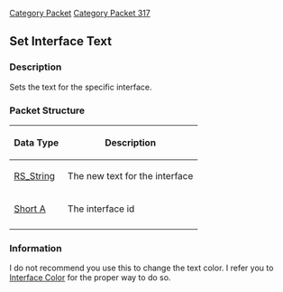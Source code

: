 [[Category Packet]]
[[Category Packet 317]]
{{packet|name=Set interface text|description=Sets the text for a specified interface|opcode=126|type=VARIABLE_SHORT|length=N/A|revision=317}}
== Set Interface Text ==

=== Description ===

Sets the text for the specific interface.

=== Packet Structure ===
{|border=2
! Data Type
! Description
|-
| [[Data Types#Non Standard Data Types|RS_String]]
| The new text for the interface
|-
| [[Data Types#Non Standard Data Types|Short A]]
| The interface id
|-
|}

=== Information ===
I do not recommend you use this to change the text color.
I refer you to [[317 Interface color|Interface Color]] for the proper way to do so.